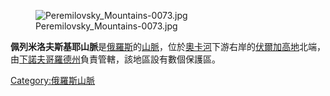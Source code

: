 [[Image:Peremilovsky_Mountains-0073.jpg|thumb]]

'''佩列米洛夫斯基耶山脈'''是[[俄羅斯|俄羅斯]]的[[山脈|山脈]]，位於[[奧卡河|奧卡河]]下游右岸的[[伏爾加高地|伏爾加高地]]北端，由[[下諾夫哥羅德州|下諾夫哥羅德州]]負責管轄，該地區設有數個保護區。

{{Russia-geo-stub}}
[[Category:俄羅斯山脈|Category:俄羅斯山脈]]
